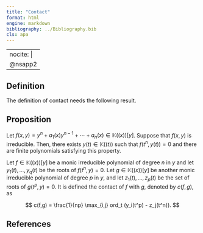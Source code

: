 ```yaml
---
title: "Contact"
format: html
engine: markdown
bibliography: ../Bibliography.bib
cls: apa
---
```


---
nocite: |
  @nsapp2
---

## Definition

The definition of contact needs the following result.

::: {.callout-note appearance="minimal"}
## Proposition

Let $f(x,y) = y^n + a_1(x)y^{n-1} + \cdots + a_n(x) \in \mathbb{K}((x))[y]$. Suppose that $f(x,y)$ is irreducible. Then, there exists $y(t) \in \mathbb{K}((t))$ such that $f(t^n, y(t)) = 0$ and there are finite polynomials satisfying this property.
:::

Let $f \in \mathbb{K}((x))[y]$ be a monic irreducible polynomial of degree $n$ in $y$ and let $y_1(t), \ldots, y_q(t)$ be the roots of $f(t^n, y) = 0$. Let $g \in \mathbb{K}((x))[y]$ be another monic irreducible polynomial of degree $p$ in $y$, and let $z_1(t), \ldots, z_p(t)$ be the set of roots of $g(t^p, y) = 0$. It is defined the contact of $f$ with $g$, denoted by $c(f,g)$, as

$$
c(f,g) = \frac{1}{np} \max_{i,j} ord_t (y_i(t^p) - z_j(t^n)).
$$

## References

::: {#refs}

:::